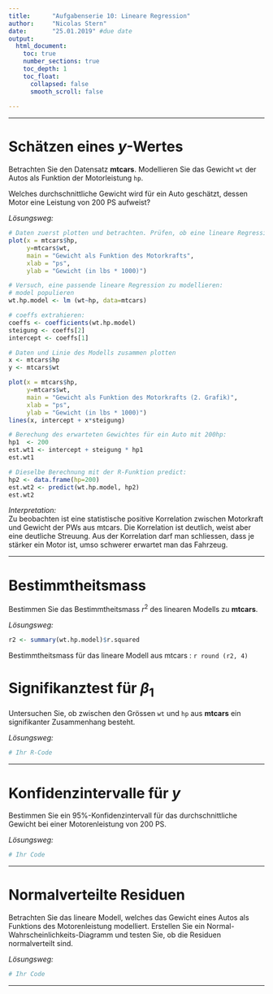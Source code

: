 ```yaml
---
title:      "Aufgabenserie 10: Lineare Regression"
author:     "Nicolas Stern"
date:       "25.01.2019" #due date
output:
  html_document:
    toc: true
    number_sections: true
    toc_depth: 1
    toc_float: 
      collapsed: false
      smooth_scroll: false
    
---
```

***

# Schätzen eines $y$-Wertes
Betrachten Sie den Datensatz $\textbf{mtcars}$. Modellieren Sie das Gewicht $\texttt{wt}$ der Autos als Funktion der Motorleistung $\texttt{hp}$.

Welches durchschnittliche Gewicht wird für ein Auto geschätzt, dessen Motor eine Leistung von $200$ PS aufweist?

*Lösungsweg:*

```r
# Daten zuerst plotten und betrachten. Prüfen, ob eine lineare Regression sinnvoll aussieht.
plot(x = mtcars$hp, 
     y=mtcars$wt,
     main = "Gewicht als Funktion des Motorkrafts",
     xlab = "ps",
     ylab = "Gewicht (in lbs * 1000)")

# Versuch, eine passende lineare Regression zu modellieren:
# model populieren
wt.hp.model <- lm (wt~hp, data=mtcars)

# coeffs extrahieren: 
coeffs <- coefficients(wt.hp.model)
steigung <- coeffs[2]
intercept <- coeffs[1]

# Daten und Linie des Modells zusammen plotten
x <- mtcars$hp
y <- mtcars$wt

plot(x = mtcars$hp, 
     y=mtcars$wt,
     main = "Gewicht als Funktion des Motorkrafts (2. Grafik)",
     xlab = "ps",
     ylab = "Gewicht (in lbs * 1000)")
lines(x, intercept + x*steigung)

# Berechung des erwarteten Gewichtes für ein Auto mit 200hp:
hp1  <- 200
est.wt1 <- intercept + steigung * hp1
est.wt1

# Dieselbe Berechnung mit der R-Funktion predict:
hp2 <- data.frame(hp=200)
est.wt2 <- predict(wt.hp.model, hp2)
est.wt2

```

*Interpretation:*<br />
Zu beobachten ist eine statistische positive Korrelation zwischen Motorkraft und Gewicht der PWs aus mtcars. Die Korrelation ist deutlich, weist aber eine deutliche Streuung. Aus der Korrelation darf man schliessen, dass je stärker ein Motor ist, umso schwerer erwartet man das Fahrzeug.

***

# Bestimmtheitsmass

Bestimmen Sie das Bestimmtheitsmass $r^2$ des linearen Modells zu $\textbf{mtcars}$.

*Lösungsweg:*

```r
r2 <- summary(wt.hp.model)$r.squared
```
Bestimmtheitsmass für das lineare Modell aus mtcars :  `r round (r2, 4)`

# Signifikanztest für $\beta_1$

Untersuchen Sie, ob zwischen den Grössen $\texttt{wt}$ und $\texttt{hp}$ aus $\textbf{mtcars}$ ein signifikanter Zusammenhang besteht.


*Lösungsweg:*

```r
# Ihr R-Code
```

***

# Konfidenzintervalle für $y$

Bestimmen Sie ein $95\%$-Konfidenzintervall für das durchschnittliche Gewicht bei einer Motorenleistung von 200 PS.

*Lösungsweg:*

```r
# Ihr Code 

```

***

# Normalverteilte Residuen

Betrachten Sie das lineare Modell, welches das Gewicht eines Autos als Funktions des Motorenleistung modelliert. Erstellen Sie ein Normal-Wahrscheinlichkeits-Diagramm und testen Sie, ob die Residuen normalverteilt sind.

*Lösungsweg:* 

```r
# Ihr Code

```

***